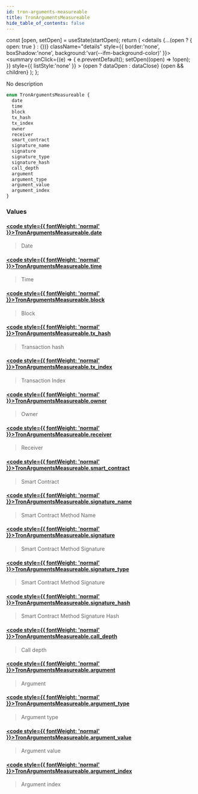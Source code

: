 ```yaml
---
id: tron-arguments-measureable
title: TronArgumentsMeasureable
hide_table_of_contents: false
---
```







  const [open, setOpen] = useState(startOpen);
  return (
    <details {...(open ? { open: true } : {})} className="details" style={{ border:'none', boxShadow:'none', background:'var(--ifm-background-color)' }}>
      <summary
        onClick={(e) => {
          e.preventDefault();
          setOpen((open) => !open);
        }}
        style={{ listStyle:'none' }}
      >
      {open ? dataOpen : dataClose}
      </summary>
      {open && children}
    </details>
  );
};








No description


```graphql
enum TronArgumentsMeasureable {
  date
  time
  block
  tx_hash
  tx_index
  owner
  receiver
  smart_contract
  signature_name
  signature
  signature_type
  signature_hash
  call_depth
  argument
  argument_type
  argument_value
  argument_index
}
```




### Values

#### [<code style={{ fontWeight: 'normal' }}>TronArgumentsMeasureable.<b>date</b></code>](#)  
> 
> 
> Date
> 

#### [<code style={{ fontWeight: 'normal' }}>TronArgumentsMeasureable.<b>time</b></code>](#)  
> 
> 
> Time
> 

#### [<code style={{ fontWeight: 'normal' }}>TronArgumentsMeasureable.<b>block</b></code>](#)  
> 
> 
> Block
> 

#### [<code style={{ fontWeight: 'normal' }}>TronArgumentsMeasureable.<b>tx_hash</b></code>](#)  
> 
> 
> Transaction hash
> 

#### [<code style={{ fontWeight: 'normal' }}>TronArgumentsMeasureable.<b>tx_index</b></code>](#)  
> 
> 
> Transaction Index
> 

#### [<code style={{ fontWeight: 'normal' }}>TronArgumentsMeasureable.<b>owner</b></code>](#)  
> 
> 
> Owner
> 

#### [<code style={{ fontWeight: 'normal' }}>TronArgumentsMeasureable.<b>receiver</b></code>](#)  
> 
> 
> Receiver
> 

#### [<code style={{ fontWeight: 'normal' }}>TronArgumentsMeasureable.<b>smart_contract</b></code>](#)  
> 
> 
> Smart Contract
> 

#### [<code style={{ fontWeight: 'normal' }}>TronArgumentsMeasureable.<b>signature_name</b></code>](#)  
> 
> 
> Smart Contract Method Name
> 

#### [<code style={{ fontWeight: 'normal' }}>TronArgumentsMeasureable.<b>signature</b></code>](#)  
> 
> 
> Smart Contract Method Signature
> 

#### [<code style={{ fontWeight: 'normal' }}>TronArgumentsMeasureable.<b>signature_type</b></code>](#)  
> 
> 
> Smart Contract Method Signature
> 

#### [<code style={{ fontWeight: 'normal' }}>TronArgumentsMeasureable.<b>signature_hash</b></code>](#)  
> 
> 
> Smart Contract Method Signature Hash
> 

#### [<code style={{ fontWeight: 'normal' }}>TronArgumentsMeasureable.<b>call_depth</b></code>](#)  
> 
> 
> Call depth
> 

#### [<code style={{ fontWeight: 'normal' }}>TronArgumentsMeasureable.<b>argument</b></code>](#)  
> 
> 
> Argument
> 

#### [<code style={{ fontWeight: 'normal' }}>TronArgumentsMeasureable.<b>argument_type</b></code>](#)  
> 
> 
> Argument type
> 

#### [<code style={{ fontWeight: 'normal' }}>TronArgumentsMeasureable.<b>argument_value</b></code>](#)  
> 
> 
> Argument value
> 

#### [<code style={{ fontWeight: 'normal' }}>TronArgumentsMeasureable.<b>argument_index</b></code>](#)  
> 
> 
> Argument index
> 



